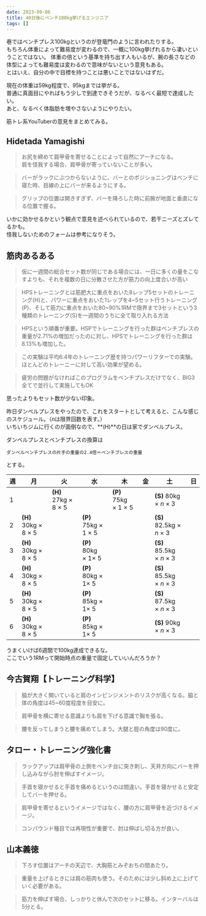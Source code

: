 ```yaml
---
date: 2023-09-06
title: 40日後にベンチ100kg挙げるエンジニア
tags: []
---
```



巷ではベンチプレス100kgというのが登竜門のように言われたりする。  
もちろん体重によって難易度が変わるので、一概に100kg挙げれるから凄いということではない。
体重の倍という基準を持ち出す人もいるが、腕の長さなどの体型によっても難易度は変わるので意味がないという意見もある。  
とはいえ、自分の中で目標を持つことは悪いことではないはずだ。

現在の体重は59kg程度で、95kgまでは挙がる。  
普通に真面目にやればもう少しで到達できそうだが、なるべく最短で達成したい。  
あと、なるべく体脂肪を増やさないようにやりたい。

筋トレ系YouTuberの意見をまとめてみる。

## Hidetada Yamagishi

<YouTube id="DfLunDw3QL8" />


> お尻を締めて肩甲骨を寄せることによって自然にアーチになる。  
> 肩を怪我する場合、肩甲骨が寄っていないことが多い。

> バーがラックにぶつからないように、バーとのポジショニングはベンチに寝た時、目線の上にバーが来るようにする。

> グリップの位置は開きすぎず、バーを降ろした時に前腕が地面と垂直になる位置で握る。

いかに効かせるかという観点で意見を述べられているので、若干ニーズとズレてるかも。  
怪我しないためのフォームは参考になりそう。

## 筋肉あるある

<YouTube id="oqiscgy4XO8" />


> 仮に一週間の総合セット数が同じである場合には、一日に多くの量をこなすよりも、それを複数の日に分散させた方が筋力の向上度合いが高い

> HPSトレーニングとは筋肥大に重点をおいた8レップ5セットのトレーニング(H)と、パワーに重点をおいた1レップを4\~5セット行うトレーニング(P)、そして筋力に重点をおいた80\~90%1RMで限界まで3セットという3種類のトレーニング(S)を一週間のうちに全て取り入れる方法

> HPSという順番が重要。HSPでトレーニングを行った群はベンチプレスの重量が2.71%の増加だったのに対し、HPSでトレーニングを行った群は8.13%も増加した。

> この実験は平均6.4年のトレーニング歴を持つパワーリフターでの実験。ほとんどのトレーニーに対して高い効果が望める。

> 疲労の問題がなければこのプログラムをベンチプレスだけでなく、BIG3全てで並行して実施してもOK

思ったよりもセット数が少ない印象。

昨日ダンベルプレスをやったので、これをスタートとして考えると、こんな感じのスケジュール。（*n*は限界回数を表す。）  
いちいちジムに行くのが面倒なので、**(H)**の日は家でダンベルプレス。

ダンベルプレスとベンチプレスの換算は

```
ダンベルベンチプレスの片手の重量の2.4倍＝ベンチプレスの重量
```

とする。

| 週   | 月                               | 火                               | 水                               | 木                               | 金   | 土                                   | 日   |
| ---- | -------------------------------- | -------------------------------- | -------------------------------- | -------------------------------- | ---- | ------------------------------------ | ---- |
| 1    |                                  | **(H)** 27kg &times; 8 &times; 5 |                                  | **(P)** 75kg &times; 1 &times; 5 |      | **(S)** 80kg &times; *n* &times; 3   |      |
| 2    | **(H)** 30kg &times; 8 &times; 5 |                                  | **(P)** 75kg &times; 1 &times; 5 |                                  |      | **(S)** 82.5kg &times; *n* &times; 3 |      |
| 3    | **(H)** 30kg &times; 8 &times; 5 |                                  | **(P)** 80kg &times; 1&times; 5  |                                  |      | **(S)** 85.5kg &times; *n* &times; 3 |      |
| 4    | **(H)** 30kg &times; 8 &times; 5 |                                  | **(P)** 80kg &times; 1&times; 5  |                                  |      | **(S)** 85.5kg &times; *n* &times; 3 |      |
| 5    | **(H)** 30kg &times; 8 &times; 5 |                                  | **(P)** 85kg &times; 1&times; 5  |                                  |      | **(S)** 87.5kg &times; *n* &times; 3 |      |
| 6    | **(H)** 30kg &times; 8 &times; 5 |                                  | **(P)** 85kg &times; 1&times; 5  |                                  |      | **(S)** 90kg &times; *n* &times; 3   |      |

うまくいけば6週間で100kg達成できるな。  
ここでいう1RMって開始時点の重量で固定していいんだろうか？

## 今古賀翔【トレーニング科学】

<YouTube id="gIkxdKNnN6o" />


> 脇が大きく開いていると肩のインピンジメントのリスクが高くなる。脇と体の角度は45\~60度程度を目安に。

> 肩甲骨を横に寄せる意識よりも肩を下げる意識で胸を張る。

> 腰を反ってしまうと腰を痛めてしまう。大腿と脛の角度は90度に。

## タロー・トレーニング強化書

<YouTube id="2izhduMu73g" />


> ラックアップは肩甲骨の上側をベンチ台に突き刺し、天井方向にバーを押し込みながら肘を伸ばすイメージ。

> 手首を寝かせると手首を痛めるというのは間違い。手首を寝かせると安定してバーを押せる。

> 肩甲骨を寄せるというイメージではなく、腰の方に肩甲骨を近づけるイメージ。

> コンパウンド種目では再現性が重要で、肘は伸ばし切る方が良い。

## 山本義徳

<YouTube id="UFWsVONwl6c" />


> 下ろす位置はアーチの天辺で、大胸筋とみぞおちの間あたり。

> 重量を上げるときには肩の筋肉も使う。そのためには少し斜め上に上げていく必要がある。

> 筋力を伸ばす場合、しっかりと休んで次のセットに移る。インターバルは5分とる。


